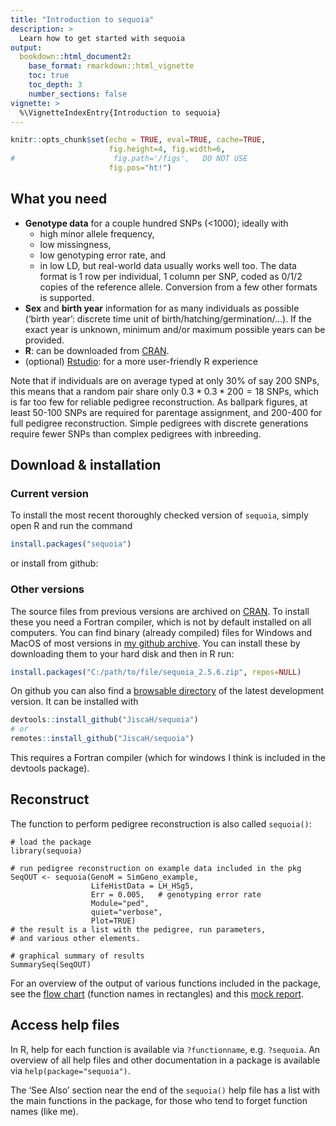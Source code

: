 ```yaml
---
title: "Introduction to sequoia"
description: >
  Learn how to get started with sequoia
output: 
  bookdown::html_document2:
    base_format: rmarkdown::html_vignette
    toc: true
    toc_depth: 3
    number_sections: false
vignette: >
  %\VignetteIndexEntry{Introduction to sequoia}
---
```




```r
knitr::opts_chunk$set(echo = TRUE, eval=TRUE, cache=TRUE,
                      fig.height=4, fig.width=6, 
#                      fig.path='/figs',   DO NOT USE
                      fig.pos="ht!")
```


## What you need
- **Genotype data** for a couple hundred SNPs (<1000); ideally with 
    - high minor allele frequency, 
    - low missingness, 
    - low genotyping error rate, and 
    - in low LD, 
but real-world data usually works well too. The data format is 1 row per individual, 1 column per SNP, coded as 0/1/2 copies of the reference allele. Conversion from a few other formats is supported.
- **Sex** and **birth year** information for as many individuals as possible ('birth year': discrete time unit of birth/hatching/germination/...). If the exact year is unknown, minimum and/or maximum possible years can be provided.
- **R**: can be downloaded from [CRAN](https://cran.r-project.org/). 
- (optional) [Rstudio](https://rstudio.com/products/rstudio/): for a more user-friendly R experience

Note that if individuals are on average typed at only 30% of say 200 SNPs, this means that a random pair share only $0.3*0.3*200 = 18$ SNPs, which is far too few for reliable pedigree reconstruction. As ballpark figures, at least 50-100 SNPs are required for parentage assignment, and 200-400 for full pedigree reconstruction. Simple pedigrees with discrete generations require fewer SNPs than complex pedigrees with inbreeding. 
 

## Download & installation

### Current version
To install the most recent thoroughly checked version of `sequoia`, simply open R and run the command 
```r
install.packages("sequoia") 
```

or install from github:


### Other versions
The source files from previous versions are archived on [CRAN](https://cran.r-project.org/src/contrib/Archive/sequoia/). To install these you need a Fortran compiler, which is not by default installed on all computers. You can find binary (already compiled) files for Windows and MacOS of most versions in [my github archive](https://github.com/JiscaH/sequoia_archives). You can install these by downloading them to your hard disk and then in R run:

```r
install.packages("C:/path/to/file/sequoia_2.5.6.zip", repos=NULL)
```


On github you can also find a [browsable directory](https://github.com/JiscaH/sequoia) of the latest development version. It can be installed with   
```r
devtools::install_github("JiscaH/sequoia")
# or
remotes::install_github("JiscaH/sequoia")
```
This requires a Fortran compiler (which for windows I think is included in the devtools package). 



## Reconstruct
The function to perform pedigree reconstruction is also called `sequoia()`:
```
# load the package
library(sequoia)  

# run pedigree reconstruction on example data included in the pkg
SeqOUT <- sequoia(GenoM = SimGeno_example, 
                  LifeHistData = LH_HSg5, 
                  Err = 0.005,   # genotyping error rate
                  Module="ped", 
                  quiet="verbose", 
                  Plot=TRUE)
# the result is a list with the pedigree, run parameters, 
# and various other elements.                 

# graphical summary of results
SummarySeq(SeqOUT)
```

For an overview of the output of various functions included in the package, see the [flow chart](./../reference/figures/flowchart_no_bg.pdf) (function names in rectangles) and this [mock report](sequoia_report.html).


## Access help files
In R, help for each function is available via `?functionname`, e.g. `?sequoia`. An overview of all help files and other documentation in a package is available via `help(package="sequoia")`.

The 'See Also' section near the end of the `sequoia()` help file has a list with the main functions in the package, for those who tend to forget function names (like me).

